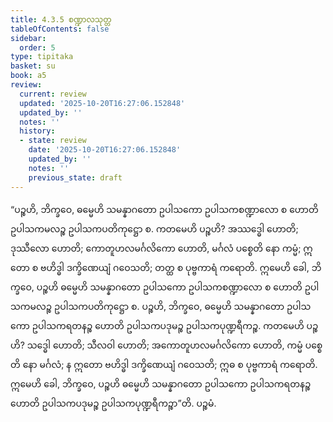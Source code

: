 ```yaml
---
title: 4.3.5 စဏ္ဍာလသုတ္တ
tableOfContents: false
sidebar:
  order: 5
type: tipitaka
basket: su
book: a5
review:
  current: review
  updated: '2025-10-20T16:27:06.152848'
  updated_by: ''
  notes: ''
  history:
  - state: review
    date: '2025-10-20T16:27:06.152848'
    updated_by: ''
    notes: ''
    previous_state: draft
---
```



<DynamicBreadcrumb />


<ReviewStatus review={frontmatter.review} showDetails={true} />

<HypothesisAnnotation frontmatter={frontmatter} />

<Division number="175" book="a5" e="ch" v="16" p="181">

<Paragraph number="1020" book="a5">
“ပဉ္စဟိ, ဘိက္ခဝေ, ဓမ္မေဟိ သမန္နာဂတော ဥပါသကော ဥပါသကစဏ္ဍာလော စ ဟောတိ ဥပါသကမလဉ္စ ဥပါသကပတိကုဋ္ဌော စ. ကတမေဟိ ပဉ္စဟိ? အဿဒ္ဓေါ ဟောတိ; ဒုဿီလော ဟောတိ; ကောတူဟလမင်္ဂလိကော ဟောတိ, မင်္ဂလံ ပစ္စေတိ နော ကမ္မံ; ဣတော စ ဗဟိဒ္ဓါ ဒက္ခိဏေယျံ ဂဝေသတိ; တတ္ထ စ ပုဗ္ဗကာရံ ကရောတိ. ဣမေဟိ ခေါ, ဘိက္ခဝေ, ပဉ္စဟိ ဓမ္မေဟိ သမန္နာဂတော ဥပါသကော ဥပါသကစဏ္ဍာလော စ ဟောတိ ဥပါသကမလဉ္စ ဥပါသကပတိကုဋ္ဌော စ.
</Paragraph>

<Paragraph number="1021" book="a5">
ပဉ္စဟိ, ဘိက္ခဝေ, ဓမ္မေဟိ သမန္နာဂတော ဥပါသကော ဥပါသကရတနဉ္စ ဟောတိ ဥပါသကပဒုမဉ္စ ဥပါသကပုဏ္ဍရီကဉ္စ. ကတမေဟိ ပဉ္စဟိ? သဒ္ဓေါ ဟောတိ; သီလဝါ ဟောတိ; အကောတူဟလမင်္ဂလိကော ဟောတိ, ကမ္မံ ပစ္စေတိ နော မင်္ဂလံ; န ဣတော ဗဟိဒ္ဓါ ဒက္ခိဏေယျံ ဂဝေသတိ; ဣဓ စ ပုဗ္ဗကာရံ ကရောတိ. ဣမေဟိ ခေါ, ဘိက္ခဝေ, ပဉ္စဟိ ဓမ္မေဟိ သမန္နာဂတော ဥပါသကော ဥပါသကရတနဉ္စ ဟောတိ ဥပါသကပဒုမဉ္စ ဥပါသကပုဏ္ဍရီကဉ္စာ”တိ.

</Paragraph>
</Division>

<Paragraph number="1022" type="center" book="a5">
ပဉ္စမံ.
</Paragraph>